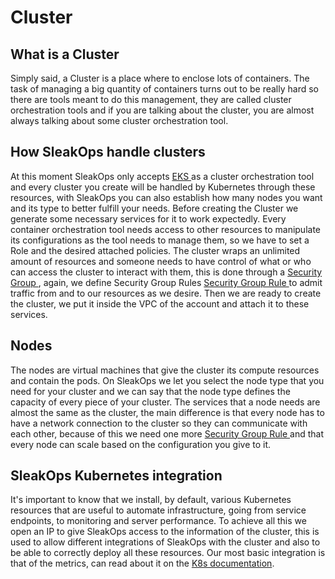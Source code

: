 
# Cluster

## What is a Cluster

Simply said, a Cluster is a place where to enclose lots of containers. The task of managing a big quantity of containers turns out to be really hard so there are tools meant to do this management, they are called cluster orchestration tools and if you are talking about the cluster, you are almost always talking about some cluster orchestration tool.

## How SleakOps handle clusters 

At this moment SleakOps only accepts [EKS <FiExternalLink/>](https://aws.amazon.com/eks/) as a cluster orchestration tool and every cluster you create will be handled by Kubernetes through these resources, with SleakOps you can also establish how many nodes you want and its type to better fulfill your needs.
Before creating the Cluster we generate some necessary services for it to work expectedly. Every container orchestration tool needs access to other resources to manipulate its configurations as the tool needs to manage them, so we have to set a Role and the desired attached policies.
The cluster wraps an unlimited amount of resources and someone needs to have control of what or who can access the cluster to interact with them, this is done through a [Security Group <FiExternalLink/>](https://docs.aws.amazon.com/vpc/latest/userguide/VPC_SecurityGroups.html), again, we define Security Group Rules [Security Group Rule <FiExternalLink/>](https://docs.aws.amazon.com/vpc/latest/userguide/VPC_SecurityGroups.html#SecurityGroupRules) to admit traffic from and to our resources as we desire. 
Then we are ready to create the cluster, we put it inside the VPC of the account and attach it to these services. 

## Nodes

The nodes are virtual machines that give the cluster its compute resources and contain the pods. On SleakOps we let you select the node type that you need for your cluster and we can say that the node type defines the capacity of every piece of your cluster.
The services that a node needs are almost the same as the cluster, the main difference is that every node has to have a network connection to the cluster so they can communicate with each other, because of this we need one more [Security Group Rule <FiExternalLink/>](https://docs.aws.amazon.com/vpc/latest/userguide/VPC_SecurityGroups.html#SecurityGroupRules) and that every node can scale based on the configuration you give to it.

## SleakOps Kubernetes integration

It's important to know that we install, by default, various Kubernetes resources that are useful to automate infrastructure, going from service endpoints, to monitoring and server performance. To achieve all this we open an IP to give SleakOps access to the information of the cluster, this is used to allow different integrations of SleakOps with the cluster and also to be able to correctly deploy all these resources.
Our most basic integration is that of the metrics, can read about it on the [K8s documentation](./k8s.mdx).